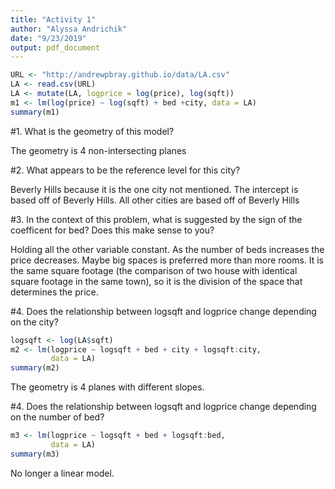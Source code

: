 ```yaml
---
title: "Activity 1"
author: "Alyssa Andrichik"
date: "9/23/2019"
output: pdf_document
---
```


```r
URL <- "http://andrewpbray.github.io/data/LA.csv"
LA <- read.csv(URL)
LA <- mutate(LA, logprice = log(price), log(sqft))
m1 <- lm(log(price) ~ log(sqft) + bed +city, data = LA)
summary(m1)
```
#1. What is the geometry of this model?

The geometry is 4 non-intersecting planes

#2. What appears to be the reference level for this city?

Beverly Hills because it is the one city not mentioned. The intercept is based off of Beverly Hills. All other cities are based off of Beverly Hills

#3. In the context of this problem, what is suggested by the sign of the coefficent for bed? Does this make sense to you?

Holding all the other variable constant. As the number of beds increases the price decreases. Maybe big spaces is preferred more than more rooms. It is the same square footage (the comparison of two house with identical square footage in the same town), so it is the division of the space that determines the price. 

#4. Does the relationship between logsqft and logprice change depending on the city?

```r
logsqft <- log(LA$sqft)
m2 <- lm(logprice ~ logsqft + bed + city + logsqft:city,
         data = LA)
summary(m2)
```

The geometry is 4 planes with different slopes.

#4. Does the relationship between logsqft and logprice change depending on the number of bed?

```r
m3 <- lm(logprice ~ logsqft + bed + logsqft:bed,
         data = LA)
summary(m3)
```

No longer a linear model. 